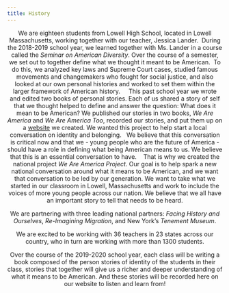 ```yaml
---
title: History
---
```



<Header />

<PageContainer>

We are eighteen students from Lowell High School, located in Lowell Massachusetts, working together with our teacher, Jessica Lander.  During the 2018-2019 school year, we learned together with Ms. Lander in a course called the *Seminar on American Diversity*. Over the course of a semester, we set out to together define what we thought it meant to be American.  To do this, we analyzed key laws and Supreme Court cases, studied famous movements and changemakers who fought for social justice, and also looked at our own personal histories and worked to set them within the larger framework of American history.  
 
This past school year we wrote and edited two books of personal stories. Each of us shared a story of self that we thought helped to define and answer the question: What does it mean to be American? We published our stories in two books, *We Are America* and *We Are America Too*, recorded our stories, and put them up on a [website](https://lhsweareamerica.com) we created. We wanted this project to help start a local conversation on identity and belonging. 
 
We believe that this conversation is critical now and that we - young people who are the future of America - should have a role in defining what being American means to us. We believe that this is an essential conversation to have. 
 
That is why we created the national project *We Are America Project*. Our goal is to help spark a new national conversation around what it means to be American, and we want that conversation to be led by our generation. We want to take what we started in our classroom in Lowell, Massachusetts and work to include the voices of more young people across our nation. We believe that we all have an important story to tell that needs to be heard.

We are partnering with three leading national partners: *Facing History and Ourselves*, *Re-Imagining Migration*, and New York’s *Tenement Museum*.

We are excited to be working with 36 teachers in 23 states across our country, who in turn are working with more than 1300 students. 

Over the course of the 2019-2020 school year, each class will be writing a book composed of the person stories of identity of the students in their class, stories that together will give us a richer and deeper understanding of what it means to be American.  And these stories will be recorded here on our website to listen and learn from!

</PageContainer>
